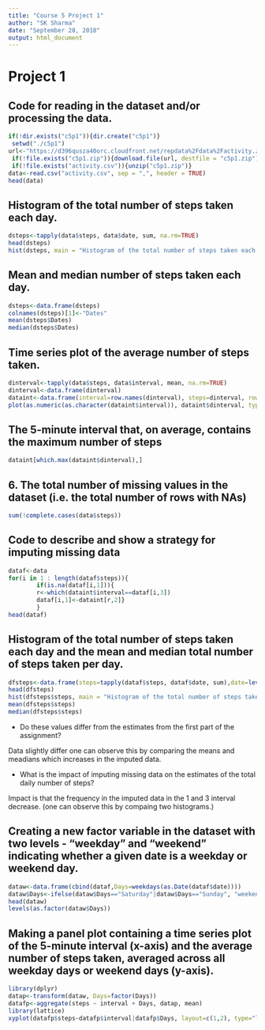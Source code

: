 ```yaml
---
title: "Course 5 Project 1"
author: "SK Sharma"
date: "September 28, 2018"
output: html_document
---
```

# Project 1

## Code for reading in the dataset and/or processing the data.

```r
if(!dir.exists("c5p1")){dir.create("c5p1")}
 setwd("./c5p1")
url<-"https://d396qusza40orc.cloudfront.net/repdata%2Fdata%2Factivity.zip"
 if(!file.exists("c5p1.zip")){download.file(url, destfile = "c5p1.zip")}
 if(!file.exists("activity.csv")){unzip("c5p1.zip")}
data<-read.csv("activity.csv", sep = ",", header = TRUE)
head(data)
```

## Histogram of the total number of steps taken each day.

```r
dsteps<-tapply(data$steps, data$date, sum, na.rm=TRUE)
head(dsteps)
hist(dsteps, main = "Histogram of the total number of steps taken each day", xlab = "Numbers of steps taken")
```

## Mean and median number of steps taken each day.

```r
dsteps<-data.frame(dsteps)
colnames(dsteps)[1]<-"Dates"
mean(dsteps$Dates)
median(dsteps$Dates)
```


## Time series plot of the average number of steps taken.

```r
dinterval<-tapply(data$steps, data$interval, mean, na.rm=TRUE)
dinterval<-data.frame(dinterval)
dataint<-data.frame(interval=row.names(dinterval), steps=dinterval, row.names = NULL)
plot(as.numeric(as.character(dataint$interval)), dataint$dinterval, type="l", xlab="Interval", ylab="Mean Steps")
```

## The 5-minute interval that, on average, contains the maximum number of steps


```r
dataint[which.max(dataint$dinterval),]
```



## 6.  The total number of missing values in the dataset (i.e. the total number of rows with \color{red}{\verb|NA|}NAs)


```r
sum(!complete.cases(data$steps))
```

## Code to describe and show a strategy for imputing missing data

```r
dataf<-data
for(i in 1 : length(dataf$steps)){
        if(is.na(dataf[i,1])){
        r<-which(dataint$interval==dataf[i,3])
        dataf[i,1]<-dataint[r,2]}
        }
head(dataf)
```


## Histogram of the total number of steps taken each day and  the mean and median total number of steps taken per day.
        

```r
dfsteps<-data.frame(steps=tapply(dataf$steps, dataf$date, sum),date=levels(factor(dataf$date)),row.names = NULL)
head(dfsteps)
hist(dfsteps$steps, main = "Histogram of the total number of steps taken each day (Imputed Data)", xlab = "Numbers of steps taken")
mean(dfsteps$steps)
median(dfsteps$steps)
```

- Do these values differ from the estimates from the first part of the assignment?

Data slightly differ one can observe this by comparing the means and meadians which increases in the imputed data.

- What is the impact of imputing missing data on the estimates of the total daily number of steps?

Impact is that the frequency in the imputed data in the 1 and 3 interval decrease. (one can observe this by compaing two histograms.)




## Creating a new factor variable in the dataset with two levels - "weekday" and "weekend" indicating whether a given date is a weekday or weekend day.

```r
dataw<-data.frame(cbind(dataf,Days=weekdays(as.Date(dataf$date))))
dataw$Days<-ifelse(dataw$Days=="Saturday"|dataw$Days=="Sunday", "weekend","weekday")
head(dataw)
levels(as.factor(dataw$Days))
```


## Making a panel plot containing a time series plot  of the 5-minute interval (x-axis) and the average number of steps taken, averaged across all weekday days or weekend days (y-axis).

```r
library(dplyr)
datap<-transform(dataw, Days=factor(Days))
datafp<-aggregate(steps ~ interval + Days, datap, mean)
library(lattice)
xyplot(datafp$steps~datafp$interval|datafp$Days, layout=c(1,2), type="l", xlab = "Intervals", ylab = "Numbers of Steps")
```
